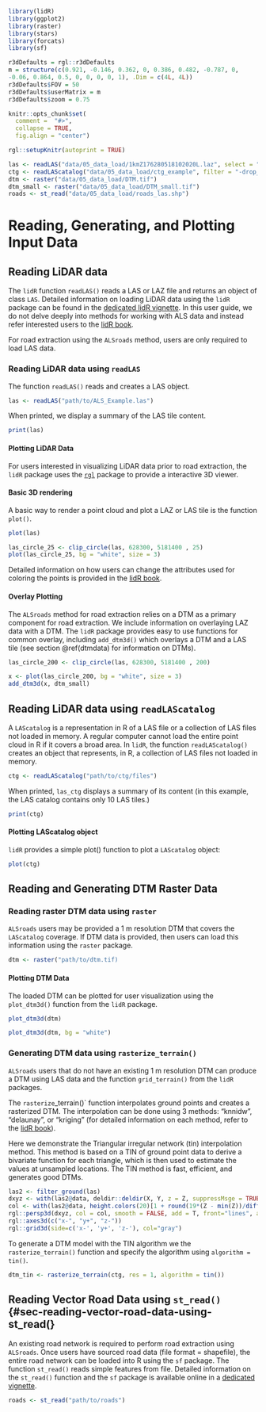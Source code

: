 ```r
library(lidR)
library(ggplot2)
library(raster)
library(stars)
library(forcats)
library(sf)

r3dDefaults = rgl::r3dDefaults
m = structure(c(0.921, -0.146, 0.362, 0, 0.386, 0.482, -0.787, 0, 
-0.06, 0.864, 0.5, 0, 0, 0, 0, 1), .Dim = c(4L, 4L))
r3dDefaults$FOV = 50
r3dDefaults$userMatrix = m
r3dDefaults$zoom = 0.75

knitr::opts_chunk$set(
  comment =  "#>", 
  collapse = TRUE,
  fig.align = "center")

rgl::setupKnitr(autoprint = TRUE)

las <- readLAS("data/05_data_load/1kmZ176280518102020L.laz", select = "xyzc")
ctg <- readLAScatalog("data/05_data_load/ctg_example", filter = "-drop_withheld -keep_random_fraction 0.25")
dtm <- raster("data/05_data_load/DTM.tif")
dtm_small <- raster("data/05_data_load/DTM_small.tif")
roads <- st_read("data/05_data_load/roads_las.shp")
```

# Reading, Generating, and Plotting Input Data {#sec-reading-generating-and-plotting-input-data}

## Reading LiDAR data {#sec-reading-lidar-data}

The `lidR` function `readLAS()` reads a LAS or LAZ file and returns an object of class `LAS`. Detailed information on loading LiDAR data using the `lidR` package can be found in the [dedicated lidR vignette](https://cran.r-project.org/web/packages/lidR/vignettes/lidR-LAS-class.html). In this user guide, we do not delve deeply into methods for working with ALS data and instead refer interested users to the [lidR book](https://r-lidar.github.io/lidRbook/io.html#read).

For road extraction using the `ALSroads` method, users are only required to load LAS data.

### Reading LiDAR data using `readLAS` {#sec-reading-lidar-data-using-readlas}

The function `readLAS()` reads and creates a LAS object.

```r
las <- readLAS("path/to/ALS_Example.las")
```

When printed, we display a summary of the LAS tile content.

```r
print(las)
```

#### Plotting LiDAR Data {#sec-plotting-lidar-data}

For users interested in visualizing LiDAR data prior to road extraction, the `lidR` package uses the [`rgl`](https://cran.r-project.org/package=rgl) package to provide a interactive 3D viewer.

#### Basic 3D rendering {#sec-basic-3d-rendering}

A basic way to render a point cloud and plot a LAZ or LAS tile is the function `plot()`.

``` r
plot(las)
```

```r
las_circle_25 <- clip_circle(las, 628300, 5181400 , 25)
plot(las_circle_25, bg = "white", size = 3)
```

Detailed information on how users can change the attributes used for coloring the points is provided in the [lidR book](https://r-lidar.github.io/lidRbook/io.html#asprs-compliance).

#### Overlay Plotting {#sec-overlay-plotting}

The `ALSroads` method for road extraction relies on a DTM as a primary component for road extraction. We include information on overlaying LAZ data with a DTM. The `lidR` package provides easy to use functions for common overlay, including `add_dtm3d()` which overlays a DTM and a LAS tile (see section \@ref(dtmdata) for information on DTMs).

```r
las_circle_200 <- clip_circle(las, 628300, 5181400 , 200)
```

```r
x <- plot(las_circle_200, bg = "white", size = 3)
add_dtm3d(x, dtm_small)
```

## Reading LiDAR data using `readLAScatalog` {#sec-reading-lidar-data-using-readlascatalog}

A `LAScatalog` is a representation in R of a LAS file or a collection of LAS files not loaded in memory. A regular computer cannot load the entire point cloud in R if it covers a broad area. In `lidR`, the function `readLAScatalog()` creates an object that represents, in R, a collection of LAS files not loaded in memory.

``` r
ctg <- readLAScatalog("path/to/ctg/files")
```

When printed, `las_ctg` displays a summary of its content (in this example, the LAS catalog contains only 10 LAS tiles.)

```r
print(ctg)
```

#### Plotting LAScatalog object {#sec-plotting-lascatalog-object}

`lidR` provides a simple plot() function to plot a `LAScatalog` object:

```r
plot(ctg)
```

## Reading and Generating DTM Raster Data {#sec-reading-and-generating-dtm-raster-data}

### Reading raster DTM data using `raster` {#sec-reading-raster-dtm-data-using-raster}

`ALSroads` users may be provided a 1 m resolution DTM that covers the `LAScatalog` coverage. If DTM data is provided, then users can load this information using the `raster` package.

``` r
dtm <- raster("path/to/dtm.tif)
```

#### Plotting DTM Data {#sec-plotting-dtm-data}

The loaded DTM can be plotted for user visualization using the `plot_dtm3d()` function from the `lidR` package.

``` r
plot_dtm3d(dtm)
```

```r
plot_dtm3d(dtm, bg = "white") 
```

### Generating DTM data using `rasterize_terrain()` {#sec-generating-dtm-data-using-grid_terrain}

`ALSroads` users that do not have an existing 1 m resolution DTM can produce a DTM using LAS data and the function `grid_terrain()` from the `lidR` packages.

The `rasterize`_terrain()` function interpolates ground points and creates a rasterized DTM. The interpolation can be done using 3 methods: "knnidw", "delaunay", or "kriging" (for detailed information on each method, refer to the [lidR book](https://r-lidar.github.io/lidRbook/io.html#asprs-compliance)).

Here we demonstrate the Triangular irregular network (tin) interpolation method. This method is based on a TIN of ground point data to derive a bivariate function for each triangle, which is then used to estimate the values at unsampled locations. The TIN method is fast, efficient, and generates good DTMs.

```r
las2 <- filter_ground(las)
dxyz <- with(las2@data, deldir::deldir(X, Y, z = Z, suppressMsge = TRUE))
col <- with(las2@data, height.colors(20)[1 + round(19*(Z - min(Z))/diff(range(Z)))])
rgl::persp3d(dxyz, col = col, smooth = FALSE, add = T, front="lines", axes = F)
rgl::axes3d(c("x-", "y+", "z-"))
rgl::grid3d(side=c('x-', 'y+', 'z-'), col="gray")
```

To generate a DTM model with the TIN algorithm we the `rasterize_terrain()` function and specify the algorithm using `algorithm = tin()`.

``` r
dtm_tin <- rasterize_terrain(ctg, res = 1, algorithm = tin())
```

## Reading Vector Road Data using `st_read()` {#sec-reading-vector-road-data-using-st_read(}

An existing road network is required to perform road extraction using `ALSroads`. Once users have sourced road data (file format = shapefile), the entire road network can be loaded into R using the `sf` package. The function `st_read()` reads simple features from file. Detailed information on the `st_read()` function and the `sf` package is available online in a [dedicated vignette](https://r-spatial.github.io/sf/articles/).

``` r
roads <- st_read("path/to/roads")
```
